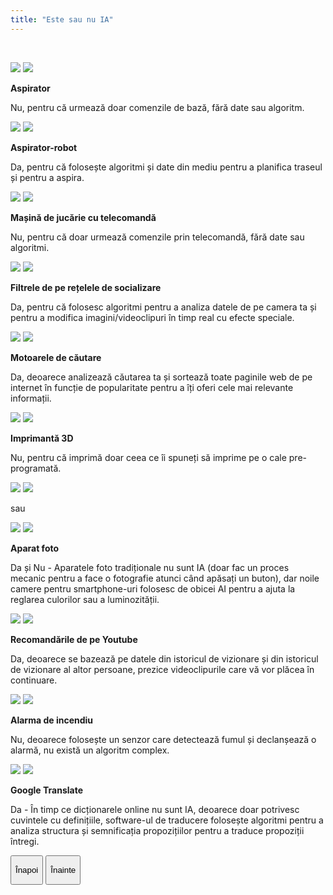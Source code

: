 ```yaml
---
title: "Este sau nu IA"
---
```



<br>

::::::::: carousel
::::::: slides
::: slide

::: {.slide-layout}
::: {.image-col}

![](images/aspirator.svg) ![](images/fail.svg)
:::
::: {.text-col}
**Aspirator**

Nu, pentru că urmează doar comenzile de bază, fără date sau algoritm.
:::
:::

:::


::: slide
::: {.slide-layout}
::: {.image-col}

![](images/aspirator-robot.svg) ![](images/succes.svg)
:::
::: {.text-col}
**Aspirator-robot**

Da, pentru că folosește algoritmi și date din mediu pentru a planifica traseul și pentru a aspira.

:::
:::

:::

::: slide

::: {.slide-layout}
::: {.image-col}

![](images/masina-jucarie.svg) ![](images/fail.svg)
:::
::: {.text-col}
**Mașină de jucărie cu telecomandă**

Nu, pentru că doar urmează comenzile prin telecomandă, fără date sau algoritmi.

:::
:::

:::

::: slide

::: {.slide-layout}
::: {.image-col}

![](images/filtre-social-media.svg) ![](images/succes.svg)
:::
::: {.text-col}
**Filtrele de pe rețelele de socializare**

Da, pentru că folosesc algoritmi pentru a analiza datele de pe camera ta și pentru a modifica imagini/videoclipuri în timp real cu efecte speciale.


:::
:::

:::

::: slide

::: {.slide-layout}
::: {.image-col}

![](images/motor-cautare.svg) ![](images/succes.svg)
:::
::: {.text-col}
**Motoarele de căutare**

Da, deoarece analizează căutarea ta și sortează toate paginile web de pe internet în funcție de popularitate pentru a îți oferi cele mai relevante informații.

:::
:::

:::

::: slide

::: {.slide-layout}
::: {.image-col}

![](images/imprimanta-3d.svg) ![](images/fail.svg)
:::
::: {.text-col}
**Imprimantă 3D**

Nu, pentru că imprimă doar ceea ce îi spuneți să imprime pe o cale pre-programată.

:::
:::

:::

::: slide

::: {.slide-layout}
::: {.image-col}

![](images/camera-foto.svg) ![](images/fail.svg)

sau

![](images/camera-foto-telefon.svg) ![](images/succes.svg)

:::
::: {.text-col}
**Aparat foto**

Da și Nu - Aparatele foto tradiționale nu sunt IA (doar fac un proces mecanic pentru a face o fotografie atunci când apăsați un buton), dar noile camere pentru smartphone-uri folosesc de obicei AI pentru a ajuta la reglarea culorilor sau a luminozității.


:::
:::

:::

::: slide

::: {.slide-layout}
::: {.image-col}

![](images/youtube.svg) ![](images/succes.svg)
:::
::: {.text-col}
**Recomandările de pe Youtube**

Da, deoarece se bazează pe datele din istoricul de vizionare și din istoricul de vizionare al altor persoane, prezice videoclipurile care vă vor plăcea în continuare.

:::
:::

:::
::: slide

::: {.slide-layout}
::: {.image-col}

![](images/alarma-incendiu.svg) ![](images/fail.svg)
:::
::: {.text-col}
**Alarma de incendiu**

Nu, deoarece folosește un senzor care detectează fumul și declanșează o alarmă, nu există un algoritm complex.


:::
:::

:::
::: slide

::: {.slide-layout}
::: {.image-col}

![](images/google-translate.svg) ![](images/succes.svg)
:::
::: {.text-col}
**Google Translate**

Da - În timp ce dicționarele online nu sunt IA, deoarece doar potrivesc cuvintele cu definițiile, software-ul de traducere folosește algoritmi pentru a analiza structura și semnificația propozițiilor pentru a traduce propoziții întregi.

:::
:::

:::
:::::::

::: controls
<button onclick="changeSlide(-1)">

Înapoi

</button>

<button onclick="changeSlide(1)">

Înainte

</button>
:::
:::::::::

```{=html}

<script>
document.addEventListener("DOMContentLoaded", () => {
  let currentIndex = 0;
  const slides = document.querySelectorAll('.carousel .slide');
  const slidesContainer = document.querySelector('.carousel .slides');

  function changeSlide(direction) {
    const totalSlides = slides.length;
    currentIndex = (currentIndex + direction + totalSlides) % totalSlides;
    slidesContainer.style.transform = `translateX(-${currentIndex * 100}%)`;
  }

  // Expose the function to the global scope
  window.changeSlide = changeSlide;
});


</script>
```
